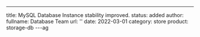 ---
title: MySQL Database Instance stability improved.
status: added
author:
    fullname: Database Team
    url: ''
date: 2022-03-01
category: store
product: storage-db
---ag